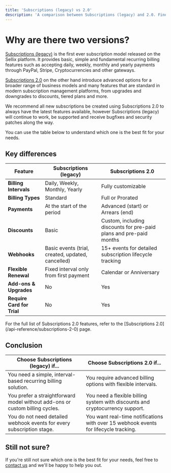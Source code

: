 ```yaml
---
title: 'Subscriptions (legacy) vs 2.0'
description: 'A comparison between Subscriptions (legacy) and 2.0. Fine the right one for you.'
---
```


# Why are there two versions?

[Subscriptions (legacy)](https://docs.sellix.io/api-reference/subscriptions) is the first ever subscription model released on the Sellix platform.
It provides basic, simple and fundamental recurring billing features such as accepting daily, weekly, monthly and yearly payments through PayPal, Stripe, Cryptocurrencies and other gateways.

[Subscriptions 2.0](https://docs.sellix.io/api-reference/subscriptions-2-0) on the other hand introduce advanced options for a broader range of business models and many features that are standard in modern subscription management platforms, from upgrades and downgrades to discounts, tiered plans and more.

<Info>
  We recommend all new subscriptions be created using Subscriptions 2.0 to always have the latest features available, however Subscriptions (legacy) will continue to work, be supported and receive bugfixes and security patches along the way.

  You can use the table below to understand which one is the best fit for your needs.
</Info>

## Key differences

| Feature                        | Subscriptions (legacy)                            | Subscriptions 2.0                                                   |
|--------------------------------|---------------------------------------------------|---------------------------------------------------------------------|
| **Billing Intervals**          | Daily, Weekly, Monthly, Yearly                    | Fully customizable                                                  |
| **Billing Types**              | Standard                                          | Full or Prorated                                                    |
| **Payments**                   | At the start of the period                        | Advanced (start) or Arrears (end)                                   |
| **Discounts**                  | Basic                                             | Custom, including discounts for pre-paid plans and pre-paid months  |
| **Webhooks**                   | Basic events (trial, created, updated, cancelled) | 15+ events for detailed subscription lifecycle tracking             |
| **Flexible Renewal**           | Fixed interval only from first payment            | Calendar or Anniversary                                             |
| **Add-ons & Upgrades**         | No                                                | Yes                                                                 |
| **Require Card for Trial**     | No                                                | Yes                                                                 |

<Tip>
  For the full list of Subscriptions 2.0 features, refer to the [Subscriptions 2.0](/api-reference/subscriptions-2-0) page.
</Tip>

## Conclusion

| Choose **Subscriptions (legacy)** if...                                      | Choose **Subscriptions 2.0** if...                                                   |
|------------------------------------------------------------------------------|--------------------------------------------------------------------------------------|
| You need a simple, interval-based recurring billing solution.                | You require advanced billing options with flexible intervals.                        |
| You prefer a straightforward model without add-ons or custom billing cycles. | You need a flexible billing system with discounts and cryptocurrency support.        |
| You do not need detailed webhook events for every subscription stage.        | You want real-time notifications with over 15 webhook events for lifecycle tracking. |

## Still not sure?

If you're still not sure which one is the best fit for your needs, feel free to [contact us](mailto:support@sellix.io) and we'll be happy to help you out.

